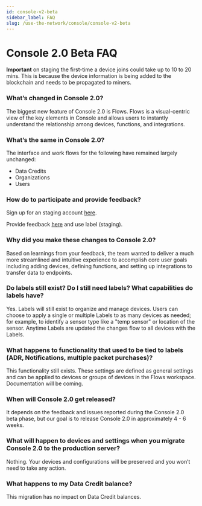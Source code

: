```yaml
---
id: console-v2-beta
sidebar_label: FAQ
slug: /use-the-network/console/console-v2-beta
---
```


# Console 2.0 Beta FAQ

**Important** on staging the first-time a device joins could take up to 10 to 20 mins. This is because the device information is being added to the blockchain and needs to be propagated to miners.

### What’s changed in Console 2.0?

The biggest new feature of Console 2.0 is Flows. 
Flows is a visual-centric view of the key elements in Console and allows users to instantly understand the relationship among devices, functions, and integrations. 

### What’s the same in Console 2.0?

The interface and work flows for the following have remained largely unchanged:
- Data Credits 
- Organizations
- Users

### How do to participate and provide feedback?

Sign up for an staging account [here](https://staging-console.helium.wtf/).

Provide feedback [here](https://github.com/helium/console/issues) and use label (staging).

### Why did you make these changes to Console 2.0?

Based on learnings from your feedback, the team wanted to deliver a much more streamlined and intuitive experience to accomplish core user goals including adding devices, defining functions, and setting up integrations to transfer data to endpoints.

### Do labels still exist? Do I still need labels? What capabilities do labels have?

Yes. Labels will still exist to organize and manage devices. Users can choose to apply a single or multiple Labels  to as many devices as needed; for example, to identify a sensor type like a "temp sensor" or location of the sensor. Anytime Labels are updated the changes flow to all devices with the Labels.

### What happens to functionality that used to be tied to labels (ADR, Notifications, multiple packet purchases)?

This functionality still exists. These settings are defined as general settings and can be applied to devices or groups of devices in the Flows workspace. Documentation will be coming.

### When will Console 2.0 get released?

It depends on the feedback and issues reported during the Console 2.0 beta phase, but our goal is to release Console 2.0 in approximately 4 - 6 weeks. 

### What will happen to devices and settings when you migrate Console 2.0 to the production server?

Nothing. Your devices and configurations will be preserved and you won’t need to take any action. 

### What happens to my Data Credit balance?
This migration has no impact on Data Credit balances.
